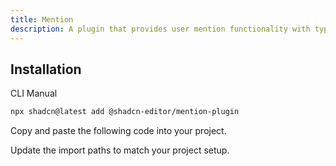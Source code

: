 ```yaml
---
title: Mention
description: A plugin that provides user mention functionality with typeahead menu support.
---
```


<ComponentPreview
  name="mention-plugin-demo"
  className="[&_.preview>[data-orientation=vertical]]:sm:max-w-[70%]"
  description="A plugin that provides user mention functionality with typeahead menu support."
/>

## Installation

<Tabs defaultValue="cli">

<TabsList>
  <TabsTrigger value="cli">CLI</TabsTrigger>
  <TabsTrigger value="manual">Manual</TabsTrigger>
</TabsList>

<TabsContent value="cli">

```bash
npx shadcn@latest add @shadcn-editor/mention-plugin
```

</TabsContent>

<TabsContent value="manual">

<Steps>

<Step>Copy and paste the following code into your project.</Step>

<ComponentSource name="mention-plugin" />

<Step>Update the import paths to match your project setup.</Step>

</Steps>

</TabsContent>

</Tabs>
